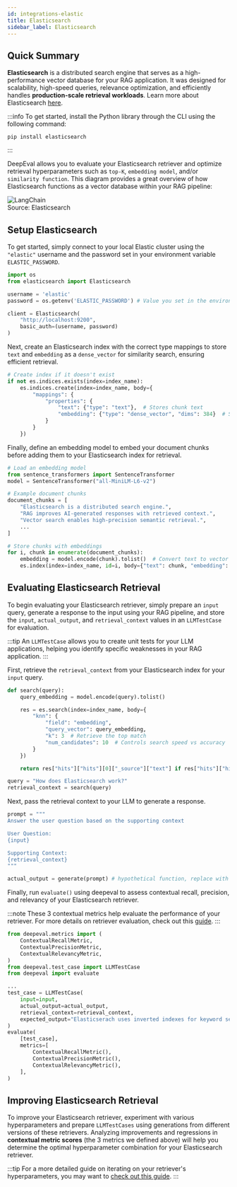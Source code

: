 ```yaml
---
id: integrations-elastic
title: Elasticsearch
sidebar_label: Elasticsearch
---
```


## Quick Summary

**Elasticsearch** is a distributed search engine that serves as a high-performance vector database for your RAG application. It was designed for scalability, high-speed queries, relevance optimization, and efficiently handles **production-scale retrieval workloads**. Learn more about Elasticsearch [here](https://www.elastic.co/guide/en/elasticsearch/reference/current/getting-started.html).

:::info
To get started, install the Python library through the CLI using the following command:

```
pip install elasticsearch
```

:::

DeepEval allows you to evaluate your Elasticsearch retriever and optimize retrieval hyperparameters such as `top-K`, `embedding model`, and/or `similarity function`. This diagram provides a great overview of how Elasticsearch functions as a vector database within your RAG pipeline:

<div
  style={{
    display: "flex",
    alignItems: "center",
    justifyContent: "center",
    flexDirection: "column",
  }}
>
  <img
    src="https://images.contentstack.io/v3/assets/bltefdd0b53724fa2ce/blt1496b19e4c6f9e66/66ba412a46b3f4241b969f48/rag-in-action.jpeg"
    alt="LangChain"
    style={{
      margin: "10px",
      height: "auto",
      maxHeight: "800px",
    }}
  />
  <div>Source: Elasticsearch</div>
</div>

## Setup Elasticsearch

To get started, simply connect to your local Elastic cluster using the `"elastic"` username and the password set in your environment variable `ELASTIC_PASSWORD`.

```python
import os
from elasticsearch import Elasticsearch

username = 'elastic'
password = os.getenv('ELASTIC_PASSWORD') # Value you set in the environment variable

client = Elasticsearch(
    "http://localhost:9200",
    basic_auth=(username, password)
)
```

Next, create an Elasticsearch index with the correct type mappings to store `text` and `embedding` as a `dense_vector` for similarity search, ensuring efficient retrieval.

```python
# Create index if it doesn't exist
if not es.indices.exists(index=index_name):
    es.indices.create(index=index_name, body={
        "mappings": {
            "properties": {
                "text": {"type": "text"},  # Stores chunk text
                "embedding": {"type": "dense_vector", "dims": 384}  # Stores embeddings
            }
        }
    })
```

Finally, define an embedding model to embed your document chunks before adding them to your Elasticsearch index for retrieval.

```python
# Load an embedding model
from sentence_transformers import SentenceTransformer
model = SentenceTransformer("all-MiniLM-L6-v2")

# Example document chunks
document_chunks = [
    "Elasticsearch is a distributed search engine.",
    "RAG improves AI-generated responses with retrieved context.",
    "Vector search enables high-precision semantic retrieval.",
    ...
]

# Store chunks with embeddings
for i, chunk in enumerate(document_chunks):
    embedding = model.encode(chunk).tolist()  # Convert text to vector
    es.index(index=index_name, id=i, body={"text": chunk, "embedding": embedding})
```

## Evaluating Elasticsearch Retrieval

To begin evaluating your Elasticsearch retriever, simply prepare an `input` query, generate a response to the input using your RAG pipeline, and store the `input`, `actual_output`, and `retrieval_context` values in an `LLMTestCase` for evaluation.

:::tip
An `LLMTestCase` allows you to create unit tests for your LLM applications, helping you identify specific weaknesses in your RAG application.
:::

First, retrieve the `retrieval_context` from your Elasticsearch index for your `input` query.

```python
def search(query):
    query_embedding = model.encode(query).tolist()

    res = es.search(index=index_name, body={
        "knn": {
            "field": "embedding",
            "query_vector": query_embedding,
            "k": 3  # Retrieve the top match
            "num_candidates": 10  # Controls search speed vs accuracy
        }
    })

    return res["hits"]["hits"][0]["_source"]["text"] if res["hits"]["hits"] else None

query = "How does Elasticsearch work?"
retrieval_context = search(query)
```

Next, pass the retrieval context to your LLM to generate a response.

```python
prompt = """
Answer the user question based on the supporting context

User Question:
{input}

Supporting Context:
{retrieval_context}
"""

actual_output = generate(prompt) # hypothetical function, replace with your own LLM
```

Finally, run `evaluate()` using deepeval to assess contextual recall, precision, and relevancy of your Elasticsearch retriever.

:::note
These 3 contextual metrics help evaluate the performance of your retriever. For more details on retriever evaluation, check out this [guide](guides/guides-rag-evaluation).
:::

```python
from deepeval.metrics import (
    ContextualRecallMetric,
    ContextualPrecisionMetric,
    ContextualRelevancyMetric,
)
from deepeval.test_case import LLMTestCase
from deepeval import evaluate

...
test_case = LLMTestCase(
    input=input,
    actual_output=actual_output,
    retrieval_context=retrieval_context,
    expected_output="Elasticserach uses inverted indexes for keyword searches and dense vector similarity for semantic search.",
)
evaluate(
    [test_case],
    metrics=[
        ContextualRecallMetric(),
        ContextualPrecisionMetric(),
        ContextualRelevancyMetric(),
    ],
)
```

## Improving Elasticsearch Retrieval

To improve your Elasticsearch retriever, experiment with various hyperparameters and prepare `LLMTestCases` using generations from different versions of these retrievers. Analyzing improvements and regressions in **contextual metric scores** (the 3 metrics we defined above) will help you determine the optimal hyperparameter combination for your Elasticsearch retriever.

:::tip
For a more detailed guide on iterating on your retriever's hyperparameters, you may want to [check out this guide](guides/guides-optimizing-hyperparameters).
:::
